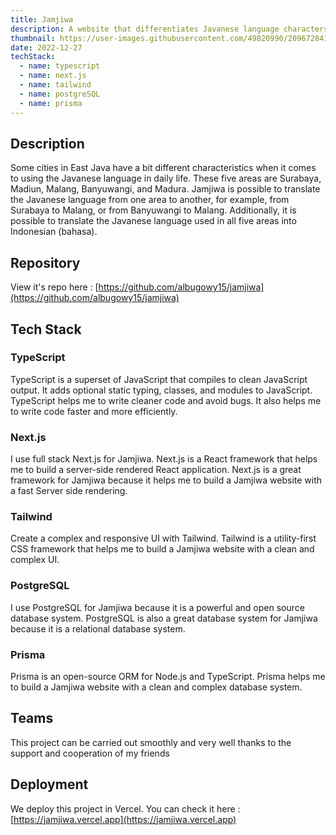 ```yaml
---
title: Jamjiwa
description: A website that differentiates Javanese language characters in the East Java region
thumbnail: https://user-images.githubusercontent.com/49820990/209672841-6516536b-bad0-400f-8a7a-65bce3d9976d.png
date: 2022-12-27
techStack:
  - name: typescript
  - name: next.js
  - name: tailwind
  - name: postgreSQL
  - name: prisma
---
```


## Description

Some cities in East Java have a bit different characteristics when it comes to using the Javanese language in daily life. These five areas are Surabaya, Madiun, Malang, Banyuwangi, and Madura. Jamjiwa is possible to translate the Javanese language from one area to another, for example, from Surabaya to Malang, or from Banyuwangi to Malang. Additionally, it is possible to translate the Javanese language used in all five areas into Indonesian (bahasa).

## Repository

View it's repo here : [https://github.com/albugowy15/jamjiwa](https://github.com/albugowy15/jamjiwa)

## Tech Stack

### TypeScript

TypeScript is a superset of JavaScript that compiles to clean JavaScript output. It adds optional static typing, classes, and modules to JavaScript. TypeScript helps me to write cleaner code and avoid bugs. It also helps me to write code faster and more efficiently.

### Next.js

I use full stack Next.js for Jamjiwa. Next.js is a React framework that helps me to build a server-side rendered React application. Next.js is a great framework for Jamjiwa because it helps me to build a Jamjiwa website with a fast Server side rendering.

### Tailwind

Create a complex and responsive UI with Tailwind. Tailwind is a utility-first CSS framework that helps me to build a Jamjiwa website with a clean and complex UI.

### PostgreSQL

I use PostgreSQL for Jamjiwa because it is a powerful and open source database system. PostgreSQL is also a great database system for Jamjiwa because it is a relational database system.

### Prisma

Prisma is an open-source ORM for Node.js and TypeScript. Prisma helps me to build a Jamjiwa website with a clean and complex database system.

## Teams

This project can be carried out smoothly and very well thanks to the support and cooperation of my friends

<div class='flex justify-center gap-3 flex-wrap'>
	<CreditBadge img='https://github.com/masnurrm.png' username='masnurrm' url='https://github.com/masnurrm' />
	<CreditBadge img='https://github.com/angelaoryza.png' username='angelaoryza' url='https://github.com/angelaoryza' />
	<CreditBadge img='https://github.com/farroshsy.png' username='farroshsy' url='https://github.com/farroshsy' />
	<CreditBadge img='https://github.com/mail2418.png' username='mail2418' url='https://github.com/mail2418' />
</div>

## Deployment

We deploy this project in Vercel. You can check it here : [https://jamjiwa.vercel.app](https://jamjiwa.vercel.app)

